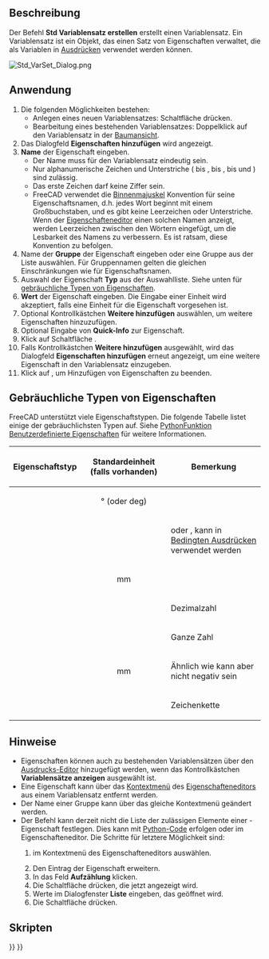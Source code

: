 <languages/>

{{Docnav/de
|[[Std_LinkImportAll/de|AlleVerknüpfungenImportieren]]
|[[Std_Expressions/de|Ausdrücke]]
|[[Std_Base/de|Std Basis]]
|IconL=Std_LinkImportAll.svg
|IconR=
|IconC=Freecad.svg
}}

{{GuiCommand/de
|Name=Std VarSet
|Name/de=Std Variablensatz erstellen
|Workbenches=Alle
|Version=1.0
|SeeAlso=[[Spreadsheet_Workbench/de|Spreadsheet]], [[DynamicData_Workbench/de|DynamicData]]
}}

<span id="Description"></span>
==Beschreibung==

Der Befehl '''Std Variablensatz erstellen''' erstellt einen Variablensatz. Ein Variablensatz ist ein Objekt, das einen Satz von Eigenschaften verwaltet, die als Variablen in [[Expressions/de|Ausdrücken]] verwendet werden können.

[[Image:Std_VarSet_Dialog.png]]
{{Caption|Das Dialogfeld Eigenschaft hinzufügen}}

<span id="Usage"></span>
==Anwendung==

<div class="mw-translate-fuzzy">
# Die folgenden Möglichkeiten bestehen:
#* Anlegen eines neuen Variablensatzes: Schaltfläche {{Button|[[Image:Std_VarSet.svg|16px]] [[Std_VarSet/de|Variablensatz erstellen]]}} drücken.
#* Bearbeitung eines bestehenden Variablensatzes: Doppelklick auf den Variablensatz in der [[Tree_view/de|Baumansicht]].
# Das Dialogfeld '''Eigenschaften hinzufügen''' wird angezeigt.
# '''Name''' der Eigenschaft eingeben.
#* Der Name muss für den Variablensatz eindeutig sein.
#* Nur alphanumerische Zeichen und Unterstriche ({{incode|A}} bis {{incode|Z}}, {{incode|a}} bis {{incode|z}}, {{incode|0}} bis {{incode|9}} und {{incode|_}}) sind zulässig.
#*Das erste Zeichen darf keine Ziffer sein.
#* FreeCAD verwendet die [https://de.wikipedia.org/wiki/Binnenmajuskel Binnenmajuskel] Konvention für seine Eigenschaftsnamen, d.h. jedes Wort beginnt mit einem Großbuchstaben, und es gibt keine Leerzeichen oder Unterstriche. Wenn der [[Property_editor/de|Eigenschafteneditor]] einen solchen Namen anzeigt, werden Leerzeichen zwischen den Wörtern eingefügt, um die Lesbarkeit des Namens zu verbessern. Es ist ratsam, diese Konvention zu befolgen.
# Name der '''Gruppe''' der Eigenschaft eingeben oder eine Gruppe aus der Liste auswählen. Für Gruppennamen gelten die gleichen Einschränkungen wie für Eigenschaftsnamen.
# Auswahl der Eigenschaft '''Typ''' aus der Auswahlliste. Siehe unten für [[#Gebräuchliche Typen von Eigenschaften|gebräuchliche Typen von Eigenschaften]].
# '''Wert''' der Eigenschaft eingeben. Die Eingabe einer Einheit wird akzeptiert, falls eine Einheit für die Eigenschaft vorgesehen ist. 
# Optional Kontrollkästchen '''Weitere hinzufügen''' auswählen, um weitere Eigenschaften hinzuzufügen.
# Optional Eingabe von '''Quick-Info''' zur Eigenschaft.
# Klick auf Schaltfläche {{Button|OK}}. 
# Falls Kontrollkästchen '''Weitere hinzufügen''' ausgewählt, wird das Dialogfeld '''Eigenschaften hinzufügen''' erneut angezeigt, um eine weitere Eigenschaft in den Variablensatz einzugeben.
# Klick auf {{Button|Abbrechen}}, um Hinzufügen von Eigenschaften zu beenden.
</div>

<span id="Common_property_types"></span>
== Gebräuchliche Typen von Eigenschaften ==

FreeCAD unterstützt viele Eigenschaftstypen. Die folgende Tabelle listet einige der gebräuchlichsten Typen auf. Siehe [[FeaturePython_Custom_Properties/de|PythonFunktion Benutzerdefinierte Eigenschaften]] für weitere Informationen.

{| class="wikitable"
|-
! Eigenschaftstyp !! Standardeinheit (falls vorhanden) !! Bemerkung
|-
| {{Incode|App::PropertyAngle}} || style="text-align:center;" | ° (oder deg) ||
|-
| {{Incode|App::PropertyBool}} ||  || {{TRUE}} oder {{FALSE}}, kann in [[Expressions/de#Conditional_expressions|Bedingten Ausdrücken]] verwendet werden
|-
| {{Incode|App::PropertyDistance}} || style="text-align:center;" | mm ||
|-
| {{Incode|App::PropertyFloat}} ||  || Dezimalzahl
|-
| {{Incode|App::PropertyInteger}} ||  || Ganze Zahl
|-
| {{Incode|App::PropertyLength}} || style="text-align:center;" | mm || Ähnlich wie {{Incode|App::PropertyDistance}} kann aber nicht negativ sein
|-
| {{Incode|App::PropertyString}} ||  || Zeichenkette
|}

<span id="Notes"></span>
==Hinweise==

<div class="mw-translate-fuzzy">
* Eigenschaften können auch zu bestehenden Variablensätzen über den [[Expressions/de|Ausdrucks-Editor]] hinzugefügt werden, wenn das Kontrollkästchen '''Variablensätze anzeigen''' ausgewählt ist.
* Eine Eigenschaft kann über das [[Property_editor/de#Kontextmenü|Kontextmenü]] des [[Property_editor/de#Kontextmenü|Eigenschafteneditors]] aus einem Variablensatz entfernt werden.
* Der Name einer Gruppe kann über das gleiche Kontextmenü geändert werden.
* Der Befehl kann derzeit nicht die Liste der zulässigen Elemente einer {{Incode|App::PropertyEnumeration}}-Eigenschaft festlegen. Dies kann mit [[FeaturePython_Custom_Properties/de#App::PropertyEnumeration|Python-Code]] erfolgen oder im Eigenschafteneditor. Die Schritte für letztere Möglichkeit sind:
*# {{MenuCommand|Show hidden}} im Kontextmenü des Eigenschafteneditors auswählen.
*# Den Eintrag der Eigenschaft erweitern.
*# In das Feld '''Aufzählung''' klicken.
*# Die Schaltfläche {{Button|...}} drücken, die jetzt angezeigt wird.
*# Werte im Dialogfenster '''Liste''' eingeben, das geöffnet wird.
*# Die Schaltfläche {{Button|OK}} drücken.
</div>

<span id="Scripting"></span>
== Skripten ==

{{Code|code=
import FreeCAD as App

doc = App.ActiveDocument

var_set = doc.addObject("App::VarSet", "VarSetName")
var_set.addProperty("App::PropertyInteger", "MyNumber")  # Property is added to the Base group.
var_set.MyNumber = 123
var_set.addProperty("App::PropertyString", "MyText", group="SomeGroup", doc="Some tooltip information")
var_set.MyText = "Abc"

doc.recompute()
}}


{{Docnav/de
|[[Std_LinkImportAll/de|AlleVerknüpfungenImportieren]]
|[[Std_Expressions/de|Ausdrücke]]
|[[Std_Base/de|Std Basis]]
|IconL=Std_LinkImportAll.svg
|IconR=
|IconC=Freecad.svg
}}

{{Std_Base_navi{{#translation:}}}}
{{Userdocnavi{{#translation:}}}}